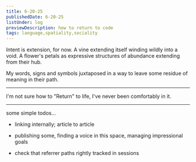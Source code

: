 ```yaml
---
title: 6-20-25
publishedDate: 6-20-25
listUnder: log
previewDescription: how to return to code
tags: language,spatiality,sociality
---
```


Intent is extension, for now.
A vine extending itself winding wildly into a void.
A flower's petals as expressive structures of abundance extending from their hub.

My words, signs and symbols juxtaposed in a way to leave some residue of meaning in their path.


_____
I'm not sure how to "Return" to life,
I've never been comfortably in it.
_____
some simple todos...
- linking internally; article to article
- publishing some, finding a voice in this space, managing impressional goals

- check that referrer paths rightly tracked in sessions


